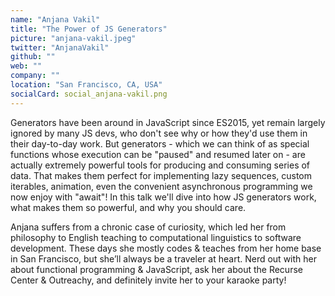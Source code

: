```yaml
---
name: "Anjana Vakil"
title: "The Power of JS Generators"
picture: "anjana-vakil.jpeg"
twitter: "AnjanaVakil"
github: ""
web: ""
company: ""
location: "San Francisco, CA, USA"
socialCard: social_anjana-vakil.png
---
```



<Flickr
  title="Anjana Vakil at JSConf Budapest 2022"
  href="https://www.flickr.com/photos/jsconfbp/albums/72177720299762504"
  image="https://live.staticflickr.com/65535/52143024598_d8cf5ed89b_z.jpg"
/>

Generators have been around in JavaScript since ES2015, yet remain largely ignored by many JS devs, who don't see why or
how they'd use them in their day-to-day work. But generators - which we can think of as special functions whose execution
can be "paused" and resumed later on - are actually extremely powerful tools for producing and consuming series of data.
That makes them perfect for implementing lazy sequences, custom iterables, animation, even the convenient asynchronous
programming we now enjoy with "await"! In this talk we'll dive into how JS generators work, what makes them so powerful,
and why you should care.

Anjana suffers from a chronic case of curiosity, which led her from philosophy to English teaching to computational
linguistics to software development. These days she mostly codes & teaches from her home base in San Francisco,
but she’ll always be a traveler at heart. Nerd out with her about functional programming & JavaScript, ask her about the
Recurse Center & Outreachy, and definitely invite her to your karaoke party!
